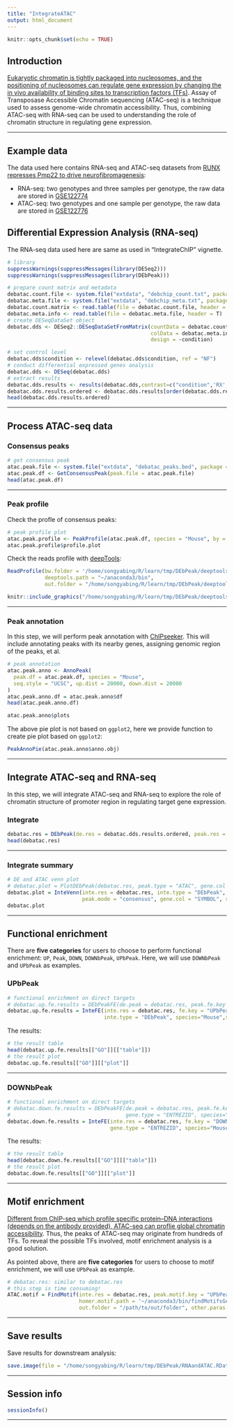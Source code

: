 ```yaml
---
title: "IntegrateATAC"
output: html_document
---
```


```r
knitr::opts_chunk$set(echo = TRUE)
```

## Introduction
[Eukaryotic chromatin is tightly packaged into nucleosomes, and the positioning of nucleosomes can regulate gene expression by changing the in vivo availability of binding sites to transcription factors (TFs)](https://epigeneticsandchromatin.biomedcentral.com/articles/10.1186/1756-8935-7-33). Assay of Transposase Accessible Chromatin sequencing (ATAC-seq) is a technique used to assess genome-wide chromatin accessibility. Thus, combining ATAC-seq with RNA-seq can be used to understanding the role of chromatin structure in regulating gene expression.

<hr />

## Example data
The data used here contains RNA-seq and ATAC-seq datasets from [RUNX represses Pmp22 to drive neurofibromagenesis](https://www.science.org/doi/10.1126/sciadv.aau8389): 

* RNA-seq: two genotypes and three samples per genotype, the raw data are stored in [GSE122774](https://www.ncbi.nlm.nih.gov/geo/query/acc.cgi?acc=GSE122774)
* ATAC-seq: two genotypes and one sample per genotype, the raw data are stored in [GSE122776](https://www.ncbi.nlm.nih.gov/geo/query/acc.cgi?acc=GSE122776)

## Differential Expression Analysis (RNA-seq)
The RNA-seq data used here are same as used in "IntegrateChIP" vignette.
```r
# library
suppressWarnings(suppressMessages(library(DESeq2)))
suppressWarnings(suppressMessages(library(DEbPeak)))

# prepare count matrix and metadata
debatac.count.file <- system.file("extdata", "debchip_count.txt", package = "DEbPeak")
debatac.meta.file <- system.file("extdata", "debchip_meta.txt", package = "DEbPeak")
debatac.count.matrix <- read.table(file = debatac.count.file, header = T, sep = "\t")
debatac.meta.info <- read.table(file = debatac.meta.file, header = T)
# create DESeqDataSet object
debatac.dds <- DESeq2::DESeqDataSetFromMatrix(countData = debatac.count.matrix, 
                                              colData = debatac.meta.info, 
                                              design = ~condition)

# set control level
debatac.dds$condition <- relevel(debatac.dds$condition, ref = "NF")
# conduct differential expressed genes analysis
debatac.dds <- DESeq(debatac.dds)
# extract results
debatac.dds.results <- results(debatac.dds,contrast=c("condition",'RX','NF'))
debatac.dds.results.ordered <- debatac.dds.results[order(debatac.dds.results$log2FoldChange,decreasing = TRUE),]
head(debatac.dds.results.ordered)
```

<hr />

## Process ATAC-seq data
### Consensus peaks
```r
# get consensus peak
atac.peak.file <- system.file("extdata", "debatac_peaks.bed", package = "DEbPeak")
atac.peak.df <- GetConsensusPeak(peak.file = atac.peak.file)
head(atac.peak.df)
```

<hr />

### Peak profile
Check the profle of consensus peaks:
```r
# peak profile plot
atac.peak.profile <- PeakProfile(atac.peak.df, species = "Mouse", by = "gene", region.type = "body", nbin = 800)
atac.peak.profile$profile.plot
```

Check the reads profile with [deepTools](https://deeptools.readthedocs.io/en/latest/index.html):
```r
ReadProfile(bw.folder = '/home/songyabing/R/learn/tmp/DEbPeak/deeptools/ATAC-seq', species = "Mouse",
            deeptools.path = "~/anaconda3/bin", 
            out.folder = "/home/songyabing/R/learn/tmp/DEbPeak/deeptools/ATAC-seq")
```

```r
knitr::include_graphics("/home/songyabing/R/learn/tmp/DEbPeak/deeptools/ATAC-seq/matrix_tss.png")
```

<hr />

### Peak annotation
In this step, we will perform peak annotation with [ChIPseeker](https://bioconductor.org/packages/release/bioc/vignettes/ChIPseeker/inst/doc/ChIPseeker.html). This will include annotating peaks with its nearby genes, assigning genomic region of the peaks, et al.
```r
# peak annotation
atac.peak.anno <- AnnoPeak(
  peak.df = atac.peak.df, species = "Mouse",
  seq.style = "UCSC", up.dist = 20000, down.dist = 20000
)
atac.peak.anno.df = atac.peak.anno$df
head(atac.peak.anno.df)
```

```r
atac.peak.anno$plots
```

The above pie plot is not based on `ggplot2`, here we provide function to create pie plot based on `ggplot2`:
```r
PeakAnnoPie(atac.peak.anno$anno.obj)
```

<hr />

## Integrate ATAC-seq and RNA-seq
In this step, we will integrate ATAC-seq and RNA-seq to explore the role of chromatin structure of promoter region in regulating target gene expression.

### Integrate
```r
debatac.res = DEbPeak(de.res = debatac.dds.results.ordered, peak.res = atac.peak.anno.df, peak.anno.key = "Promoter", merge.key="SYMBOL", species = "Mouse")
head(debatac.res)
```

<hr />

### Integrate summary
```r
# DE and ATAC venn plot
# debatac.plot = PlotDEbPeak(debatac.res, peak.type = "ATAC", gene.col = "SYMBOL", show_percentage=FALSE)
debatac.plot = InteVenn(inte.res = debatac.res, inte.type = "DEbPeak", peak.type = "ATAC", 
                        peak.mode = "consensus", gene.col = "SYMBOL", show_percentage=FALSE)
debatac.plot
```

<hr />

## Functional enrichment
There are **five categories** for users to choose to perform functional enrichment: `UP`, `Peak`, `DOWN`, `DOWNbPeak`, `UPbPeak`. Here, we will use `DOWNbPeak` and `UPbPeak` as examples.

### UPbPeak
```r
# functional enrichment on direct targets
# debatac.up.fe.results = DEbPeakFE(de.peak = debatac.res, peak.fe.key = "UPbPeak", gene.type = "ENTREZID", species="Mouse",save = F)
debatac.up.fe.results = InteFE(inte.res = debatac.res, fe.key = "UPbPeak", gene.type = "ENTREZID",
                               inte.type = "DEbPeak", species="Mouse",save = F)
```

The results:
```r
# the result table
head(debatac.up.fe.results[["GO"]][["table"]])
# the result plot
debatac.up.fe.results[["GO"]][["plot"]]
```

<hr />

### DOWNbPeak
```r
# functional enrichment on direct targets
# debatac.down.fe.results = DEbPeakFE(de.peak = debatac.res, peak.fe.key = "DOWNbPeak", 
#                                     gene.type = "ENTREZID", species="Mouse",save = F)
debatac.down.fe.results = InteFE(inte.res = debatac.res, fe.key = "DOWNbPeak", inte.type = "DEbPeak", 
                                 gene.type = "ENTREZID", species="Mouse",save = F)
```

The results:
```r
# the result table
head(debatac.down.fe.results[["GO"]][["table"]])
# the result plot
debatac.down.fe.results[["GO"]][["plot"]]
```

<hr />

## Motif enrichment
[Different from ChIP-seq which profile specific protein–DNA interactions (depends on the antibody provided), ATAC-seq can proflie global chromatin accessibility](https://link.springer.com/article/10.1186/s43556-020-00009-w). Thus, the peaks of ATAC-seq may originate from hundreds of TFs. To reveal the possible TFs involved, motif enrichment analysis is a good solution.

As pointed above, there are **five categories** for users to choose to motif enrichment, we will use `UPbPeak` as example.
```r
# debatac.res: similar to debatac.res
# this step is time consuming!
ATAC.motif = FindMotif(inte.res = debatac.res, peak.motif.key = "UPbPeak", peak.mode = "consensus", 
                       homer.motif.path = '~/anaconda3/bin/findMotifsGenome.pl',
                       out.folder = "/path/to/out/folder", other.paras = "-len 8,10,12 -size -100,50 -S 25")
```

<hr />

## Save results
Save results for downstream analysis:
```r
save.image(file = "/home/songyabing/R/learn/tmp/DEbPeak/RNAandATAC.RData")
```

<hr />

## Session info
```r
sessionInfo()
```

<hr />


